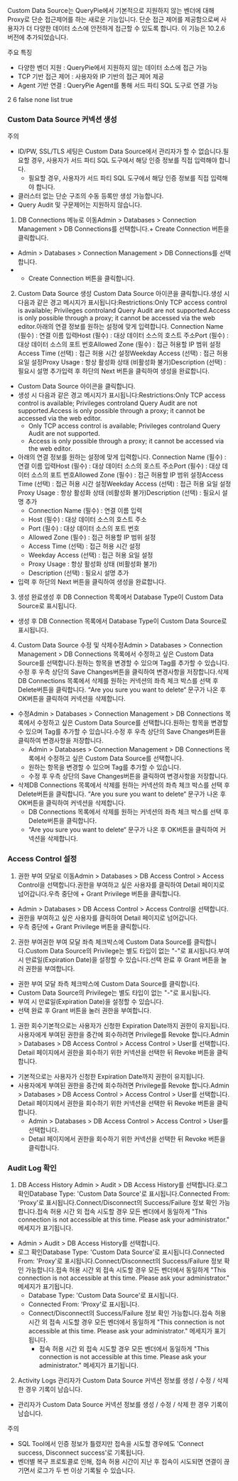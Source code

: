 Custom Data Source는 QueryPie에서 기본적으로 지원하지 않는 벤더에 대해 Proxy로 단순 접근제어를 하는 새로운 기능입니다. 단순 접근 제어를 제공함으로써 사용자가 더 다양한 데이터 소스에 안전하게 접근할 수 있도록 합니다. 이 기능은 10.2.6 버전에 추가되었습니다.

주요 특징

* 다양한 벤더 지원 : QueryPie에서 지원하지 않는 데이터 소스에 접근 가능
* TCP 기반 접근 제어 : 사용자와 IP 기반의 접근 제어 제공
* Agent 기반 연결 : QueryPie Agent를 통해 서드 파티 SQL 도구로 연결 가능

2
6
false
none
list
true
### Custom Data Source 커넥션 생성
주의

* ID/PW, SSL/TLS 세팅은 Custom Data Source에서 관리자가 할 수 없습니다.필요할 경우, 사용자가 서드 파티 SQL 도구에서 해당 인증 정보를 직접 입력해야 합니다.
  * 필요할 경우, 사용자가 서드 파티 SQL 도구에서 해당 인증 정보를 직접 입력해야 합니다.
* 클러스터 없는 단순 구조의 수동 등록만 생성 가능합니다.
* Query Audit 및 구문제어는 지원하지 않습니다.

1. DB Connections 메뉴로 이동Admin > Databases > Connection Management > DB Connections를 선택합니다.+ Create Connection 버튼을 클릭합니다.
  * Admin > Databases > Connection Management > DB Connections를 선택합니다.
  * + Create Connection 버튼을 클릭합니다.
2. Custom Data Source 생성 Custom Data Source 아이콘을 클릭합니다.생성 시 다음과 같은 경고 메시지가 표시됩니다:Restrictions:Only TCP access control is available; Privileges controland Query Audit are not supported.Access is only possible through a proxy; it cannot be accessed via the web editor.아래의 연결 정보를 원하는 설정에 맞게 입력합니다. Connection Name (필수) : 연결 이름 입력Host (필수) : 대상 데이터 소스의 호스트 주소Port (필수) : 대상 데이터 소스의 포트 번호Allowed Zone (필수) : 접근 허용할 IP 범위 설정Access Time (선택) : 접근 허용 시간 설정Weekday Access (선택) : 접근 허용 요일 설정Proxy Usage : 항상 활성화 상태 (비활성화 불가)Description (선택) : 필요시 설명 추가입력 후 하단의 Next 버튼을 클릭하여 생성을 완료합니다.
  * Custom Data Source 아이콘을 클릭합니다.
  * 생성 시 다음과 같은 경고 메시지가 표시됩니다:Restrictions:Only TCP access control is available; Privileges controland Query Audit are not supported.Access is only possible through a proxy; it cannot be accessed via the web editor.
    * Only TCP access control is available; Privileges controland Query Audit are not supported.
    * Access is only possible through a proxy; it cannot be accessed via the web editor.
  * 아래의 연결 정보를 원하는 설정에 맞게 입력합니다. Connection Name (필수) : 연결 이름 입력Host (필수) : 대상 데이터 소스의 호스트 주소Port (필수) : 대상 데이터 소스의 포트 번호Allowed Zone (필수) : 접근 허용할 IP 범위 설정Access Time (선택) : 접근 허용 시간 설정Weekday Access (선택) : 접근 허용 요일 설정Proxy Usage : 항상 활성화 상태 (비활성화 불가)Description (선택) : 필요시 설명 추가
    * Connection Name (필수) : 연결 이름 입력
    * Host (필수) : 대상 데이터 소스의 호스트 주소
    * Port (필수) : 대상 데이터 소스의 포트 번호
    * Allowed Zone (필수) : 접근 허용할 IP 범위 설정
    * Access Time (선택) : 접근 허용 시간 설정
    * Weekday Access (선택) : 접근 허용 요일 설정
    * Proxy Usage : 항상 활성화 상태 (비활성화 불가)
    * Description (선택) : 필요시 설명 추가
  * 입력 후 하단의 Next 버튼을 클릭하여 생성을 완료합니다.
3. 생성 완료생성 후 DB Connection 목록에서 Database Type이 Custom Data Source로 표시됩니다.
  * 생성 후 DB Connection 목록에서 Database Type이 Custom Data Source로 표시됩니다.
4. Custom Data Source 수정 및 삭제수정Admin > Databases > Connection Management > DB Connections 목록에서 수정하고 싶은 Custom Data Source를 선택합니다.원하는 항목을 변경할 수 있으며 Tag를 추가할 수 있습니다.수정 후 우측 상단의 Save Changes버튼을 클릭하여 변경사항을 저장합니다.삭제DB Connections 목록에서 삭제를 원하는 커넥션의 좌측 체크 박스를 선택 후 Delete버튼을 클릭합니다. “Are you sure you want to delete“ 문구가 나온 후 OK버튼을 클릭하여 커넥션을 삭제합니다.
  * 수정Admin > Databases > Connection Management > DB Connections 목록에서 수정하고 싶은 Custom Data Source를 선택합니다.원하는 항목을 변경할 수 있으며 Tag를 추가할 수 있습니다.수정 후 우측 상단의 Save Changes버튼을 클릭하여 변경사항을 저장합니다.
    * Admin > Databases > Connection Management > DB Connections 목록에서 수정하고 싶은 Custom Data Source를 선택합니다.
    * 원하는 항목을 변경할 수 있으며 Tag를 추가할 수 있습니다.
    * 수정 후 우측 상단의 Save Changes버튼을 클릭하여 변경사항을 저장합니다.
  * 삭제DB Connections 목록에서 삭제를 원하는 커넥션의 좌측 체크 박스를 선택 후 Delete버튼을 클릭합니다. “Are you sure you want to delete“ 문구가 나온 후 OK버튼을 클릭하여 커넥션을 삭제합니다.
    * DB Connections 목록에서 삭제를 원하는 커넥션의 좌측 체크 박스를 선택 후 Delete버튼을 클릭합니다.
    * “Are you sure you want to delete“ 문구가 나온 후 OK버튼을 클릭하여 커넥션을 삭제합니다.

### Access Control 설정
1. 권한 부여 모달로 이동Admin > Databases > DB Access Control > Access Control을 선택합니다.권한을 부여하고 싶은 사용자를 클릭하여 Detail 페이지로 넘어갑니다.우측 중단에 + Grant Privilege 버튼을 클릭합니다.
  * Admin > Databases > DB Access Control > Access Control을 선택합니다.
  * 권한을 부여하고 싶은 사용자를 클릭하여 Detail 페이지로 넘어갑니다.
  * 우측 중단에 + Grant Privilege 버튼을 클릭합니다.
2. 권한 부여권한 부여 모달 좌측 체크박스에 Custom Data Source를 클릭합니다.Custom Data Source의 Privilege는 별도 타입이 없는 "-"로 표시됩니다.부여 시 만료일(Expiration Date)을 설정할 수 있습니다.선택 완료 후 Grant 버튼을 눌러 권한을 부여합니다.
  * 권한 부여 모달 좌측 체크박스에 Custom Data Source를 클릭합니다.
  * Custom Data Source의 Privilege는 별도 타입이 없는 "-"로 표시됩니다.
  * 부여 시 만료일(Expiration Date)을 설정할 수 있습니다.
  * 선택 완료 후 Grant 버튼을 눌러 권한을 부여합니다.

1. 권한 회수기본적으로는 사용자가 신청한 Expiration Date까지 권한이 유지됩니다.사용자에게 부여된 권한을 중간에 회수하려면 Privilege를 Revoke 합니다.Admin > Databases > DB Access Control > Access Control > User를 선택합니다. Detail 페이지에서 권한을 회수하기 위한 커넥션을 선택한 뒤 Revoke 버튼을 클릭합니다.
  * 기본적으로는 사용자가 신청한 Expiration Date까지 권한이 유지됩니다.
  * 사용자에게 부여된 권한을 중간에 회수하려면 Privilege를 Revoke 합니다.Admin > Databases > DB Access Control > Access Control > User를 선택합니다. Detail 페이지에서 권한을 회수하기 위한 커넥션을 선택한 뒤 Revoke 버튼을 클릭합니다.
    * Admin > Databases > DB Access Control > Access Control > User를 선택합니다.
    * Detail 페이지에서 권한을 회수하기 위한 커넥션을 선택한 뒤 Revoke 버튼을 클릭합니다.

### Audit Log 확인
1. DB Access History Admin > Audit > DB Access History를 선택합니다.로그 확인Database Type: 'Custom Data Source'로 표시됩니다.Connected From: 'Proxy'로 표시됩니다.Connect/Disconnect의 Success/Failure 정보 확인 가능합니다.접속 허용 시간 외 접속 시도할 경우 모든 벤더에서 동일하게 "This connection is not accessible at this time. Please ask your administrator." 메세지가 표기됩니다.
  * Admin > Audit > DB Access History를 선택합니다.
  * 로그 확인Database Type: 'Custom Data Source'로 표시됩니다.Connected From: 'Proxy'로 표시됩니다.Connect/Disconnect의 Success/Failure 정보 확인 가능합니다.접속 허용 시간 외 접속 시도할 경우 모든 벤더에서 동일하게 "This connection is not accessible at this time. Please ask your administrator." 메세지가 표기됩니다.
    * Database Type: 'Custom Data Source'로 표시됩니다.
    * Connected From: 'Proxy'로 표시됩니다.
    * Connect/Disconnect의 Success/Failure 정보 확인 가능합니다.접속 허용 시간 외 접속 시도할 경우 모든 벤더에서 동일하게 "This connection is not accessible at this time. Please ask your administrator." 메세지가 표기됩니다.
      * 접속 허용 시간 외 접속 시도할 경우 모든 벤더에서 동일하게 "This connection is not accessible at this time. Please ask your administrator." 메세지가 표기됩니다.
2. Activity Logs 관리자가 Custom Data Source 커넥션 정보를 생성 / 수정 / 삭제 한 경우 기록이 남습니다.
  * 관리자가 Custom Data Source 커넥션 정보를 생성 / 수정 / 삭제 한 경우 기록이 남습니다.

주의

* SQL Tool에서 인증 정보가 틀렸지만 접속을 시도할 경우에도 'Connect success, Disconnect success'로 기록됩니다.
* 벤더별 복구 프로토콜로 인해, 접속 허용 시간이 지난 후 접속이 시도되면 연결이 끊기면서 로그가 두 번 이상 기록될 수 있습니다.
